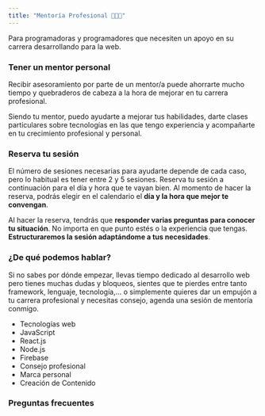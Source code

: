 ```yaml
---
title: "Mentoría Profesional 👨🏻‍💻"
---
```


<Summary>
  Para programadoras y programadores que necesiten un apoyo en su carrera
  desarrollando para la web.
</Summary>

### Tener un mentor personal

Recibir asesoramiento por parte de un mentor/a puede ahorrarte mucho tiempo y quebraderos de cabeza a la hora
de mejorar en tu carrera profesional.

Siendo tu mentor, puedo ayudarte a mejorar tus habilidades, darte clases particulares sobre tecnologías en las que tengo experiencia
y acompañarte en tu crecimiento profesional y personal.

### Reserva tu sesión

El número de sesiones necesarias para ayudarte depende de cada caso, pero lo habitual es tener entre 2 y 5 sesiones.
Reserva tu sesión a continuación para el día y hora que te vayan bien.
Al momento de hacer la reserva, podrás elegir en el calendario el **día y la hora que mejor te convengan**.

Al hacer la reserva, tendrás que **responder varias preguntas para conocer tu situación**.
No importa en que punto estés o la experiencia que tengas. **Estructuraremos la sesión adaptándome a tus necesidades**.

<Tidycal account="carlosazaustre" appointment="mentoria" />

### ¿De qué podemos hablar?

Si no sabes por dónde empezar, llevas tiempo dedicado al desarrollo web pero tienes muchas dudas y bloqueos,
sientes que te pierdes entre tanto framework, lenguaje, tecnología,... o simplemente quieres dar un empujón
a tu carrera profesional y necesitas consejo, agenda una sesión de mentoría conmigo.

- Tecnologías web
- JavaScript
- React.js
- Node.js
- Firebase
- Consejo profesional
- Marca personal
- Creación de Contenido

### Preguntas frecuentes

<Dropdown>
  <DropdownItem
    title="¿Cómo puedo hacer el pago?"
    description="Los pagos se realizarán mediante tarjeta de crédito/débito."
  />
  <DropdownItem
    title="¿Qué harás en la asesoría?"
    description="En el momento de contratar la asesoría rellenarás un formulario en el que me harás llegar tus dudas para aprovechar al máximo el tiempo de la asesoría para responderte. Hablaremos de tu carrera, problemas y objetivos, siempre es necesario algunas preguntas para entender bien tu situación."
  />
  <DropdownItem
    title="¿Qué puedo preguntar?"
    description="Puedes preguntar lo que quieras durante el tiempo de la asesoría, yo te asesoraré siempre que tenga los conocimientos de lo que necesites."
  />
  <DropdownItem
    title="¿Dónde se hará la asesoría?"
    description="La asesoría se hará a través de Google Meet/Hangouts por vídeo llamada. Da igual si no tienes webcam, pero si es necesario un micrófono para que podamos hablar. Podremos compartir las pantallas si es necesario para detallar problemas."
  />
</Dropdown>
